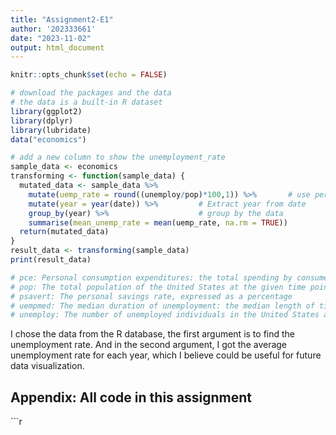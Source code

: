 ```yaml
---
title: "Assignment2-E1"
author: '202333661'
date: "2023-11-02"
output: html_document
---
```


```r
knitr::opts_chunk$set(echo = FALSE)
```

```r
# download the packages and the data 
# the data is a built-in R dataset
library(ggplot2)
library(dplyr)
library(lubridate)
data("economics")
```

```r
# add a new column to show the unemployment_rate
sample_data <- economics
transforming <- function(sample_data) {
  mutated_data <- sample_data %>%
    mutate(uemp_rate = round((unemploy/pop)*100,1)) %>%       # use percentage to represent, and retain one decimal place
    mutate(year = year(date)) %>%         # Extract year from date
    group_by(year) %>%                    # group by the data 
    summarise(mean_unemp_rate = mean(uemp_rate, na.rm = TRUE))   
  return(mutated_data)
}
result_data <- transforming(sample_data)
print(result_data)

# pce: Personal consumption expenditures: the total spending by consumers
# pop: The total population of the United States at the given time points
# psavert: The personal savings rate, expressed as a percentage
# uempmed: The median duration of unemployment: the median length of time that individuals are unemployed
# unemploy: The number of unemployed individuals in the United States at the specified time
```
I chose the data from the R database, the first argument is to find the unemployment rate.
And in the second argument, I got the average unemployment rate for each year, which I believe could be useful for future data visualization.


## Appendix: All code in this assignment

```r